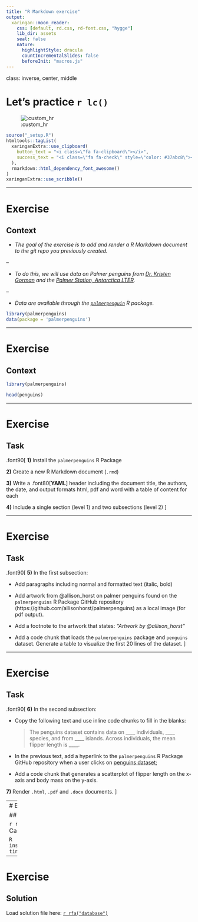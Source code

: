 ```yaml
---
title: "R Markdown exercise"
output:
  xaringan::moon_reader:
    css: [default, rd.css, rd-font.css, "hygge"]
    lib_dir: assets
    seal: false
    nature:
      highlightStyle: dracula
      countIncrementalSlides: false
      beforeInit: "macros.js"
---
```


class: inverse, center, middle

# Let's practice `r lc()`

![:custom_hr]()


```r
source("_setup.R")
htmltools::tagList(
  xaringanExtra::use_clipboard(
    button_text = "<i class=\"fa fa-clipboard\"></i>",
    success_text = "<i class=\"fa fa-check\" style=\"color: #37abc8\"></i>",
  ),
  rmarkdown::html_dependency_font_awesome()
)
xaringanExtra::use_scribble()
```

<!-- rmarkdown::render("_04_practice.Rmd") -->


---

# Exercise

## Context

- *The goal of the exercise is to add and render a R Markdown document to the git repo you previously created.*

--

- *To do this, we will use data on Palmer penguins from [Dr. Kristen Gorman](https://www.uaf.edu/cfos/people/faculty/detail/kristen-gorman.php) and the [Palmer Station, Antarctica LTER](https://pal.lternet.edu/).*

--

- *Data are available through the [`palmerpenguin`](https://github.com/allisonhorst/palmerpenguins) R package.*

```r
library(palmerpenguins)
data(package = 'palmerpenguins')
```

---

# Exercise

## Context

```r
library(palmerpenguins)
```
```r
head(penguins)
```

---

# Exercise

## Task

.font90[
**1)** Install the `palmerpenguins` R Package

**2)** Create a new R Markdown document (`.rmd`)

**3)** Write a .font80[**YAML**] header including the document title, the authors, the date, and output formats html, pdf and word with a table of content for each

**4)** Include a single section (level 1) and two subsections (level 2)
]


---

# Exercise

## Task

.font90[
**5)** In the first subsection:

  - Add paragraphs including normal and formatted text (italic, bold)

  - Add artwork from @allison_horst on palmer penguins found on the `palmerpenguins` R Package GitHub repository (https://github.com/allisonhorst/palmerpenguins) as a local image (for pdf output).

  - Add a footnote to the artwork that states: *"Artwork by @allison_horst"*

  - Add a code chunk that loads the `palmerpenguins` package and `penguins` dataset. Generate a table to visualize the first 20 lines of the dataset.
]

---

# Exercise

## Task

.font90[
**6)** In the second subsection:

  - Copy the following text and use inline code chunks to fill in the blanks:

    > The penguins dataset contains data on \_\_\_\_ individuals, \_\_\_\_ species, and from \_\_\_\_ islands. Across individuals, the mean flipper length is \_\_\_\_.

  - In the previous text, add a hyperlink to the `palmerpenguins` R Package GitHub repository when a user clicks on [penguins dataset](https://github.com/allisonhorst/palmerpenguins);

  - Add a code chunk that generates a scatterplot of flipper length on the x-axis and body mass on the y-axis.

**7)** Render `.html`, `.pdf` and `.docx` documents.
]


---
# Exercise

## Task

`r rfa("info-circle")` Cannot render `.pdf` file, try:

```R
install.packages("tinytex")
tinytex::install_tinytex()
```


---

# Exercise

## Solution

Load solution file here: [`r rfa("database")`](https://github.com/inSilecoInc/git_markdown/blob/main/exercise1.Rmd)